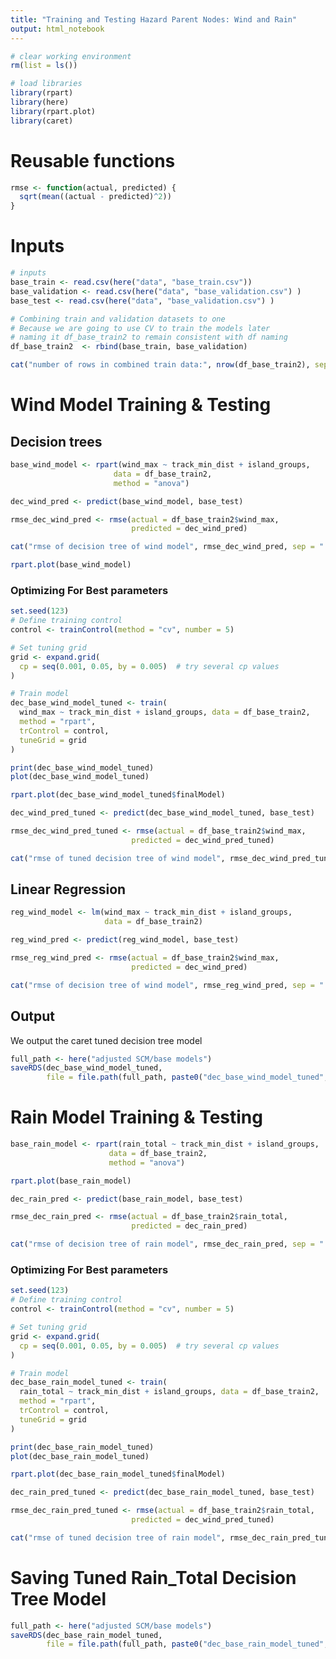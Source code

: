 ```yaml
---
title: "Training and Testing Hazard Parent Nodes: Wind and Rain"
output: html_notebook
---
```


```r
# clear working environment
rm(list = ls())

# load libraries
library(rpart)
library(here)
library(rpart.plot)
library(caret)
```

# Reusable functions
```r
rmse <- function(actual, predicted) {
  sqrt(mean((actual - predicted)^2))
}
```


# Inputs
```r
# inputs
base_train <- read.csv(here("data", "base_train.csv"))
base_validation <- read.csv(here("data", "base_validation.csv") )
base_test <- read.csv(here("data", "base_validation.csv") )
```

```r
# Combining train and validation datasets to one
# Because we are going to use CV to train the models later
# naming it df_base_train2 to remain consistent with df naming
df_base_train2  <- rbind(base_train, base_validation)

cat("number of rows in combined train data:", nrow(df_base_train2), sep = " ")
```



# Wind Model Training & Testing
## Decision trees
```r
base_wind_model <- rpart(wind_max ~ track_min_dist + island_groups,
                       data = df_base_train2,
                       method = "anova")
```

```r
dec_wind_pred <- predict(base_wind_model, base_test)

rmse_dec_wind_pred <- rmse(actual = df_base_train2$wind_max, 
                           predicted = dec_wind_pred)

cat("rmse of decision tree of wind model", rmse_dec_wind_pred, sep = " ")
```


```r
rpart.plot(base_wind_model)
```

### Optimizing For Best parameters
```r
set.seed(123)
# Define training control
control <- trainControl(method = "cv", number = 5)

# Set tuning grid
grid <- expand.grid(
  cp = seq(0.001, 0.05, by = 0.005)  # try several cp values
)

# Train model
dec_base_wind_model_tuned <- train(
  wind_max ~ track_min_dist + island_groups, data = df_base_train2,
  method = "rpart",
  trControl = control,
  tuneGrid = grid
)

print(dec_base_wind_model_tuned)
plot(dec_base_wind_model_tuned)
```

```r
rpart.plot(dec_base_wind_model_tuned$finalModel)
```


```r
dec_wind_pred_tuned <- predict(dec_base_wind_model_tuned, base_test)

rmse_dec_wind_pred_tuned <- rmse(actual = df_base_train2$wind_max, 
                           predicted = dec_wind_pred_tuned)

cat("rmse of tuned decision tree of wind model", rmse_dec_wind_pred_tuned, sep = " ")
```

## Linear Regression
```r
reg_wind_model <- lm(wind_max ~ track_min_dist + island_groups,
                     data = df_base_train2)

reg_wind_pred <- predict(reg_wind_model, base_test)

rmse_reg_wind_pred <- rmse(actual = df_base_train2$wind_max, 
                           predicted = dec_wind_pred)

cat("rmse of decision tree of wind model", rmse_reg_wind_pred, sep = " ")
```

## Output
We output the caret tuned decision tree model
```r
full_path <- here("adjusted SCM/base models")
saveRDS(dec_base_wind_model_tuned, 
        file = file.path(full_path, paste0("dec_base_wind_model_tuned", ".rds")))
```


# Rain Model Training & Testing
```r
base_rain_model <- rpart(rain_total ~ track_min_dist + island_groups,
                      data = df_base_train2,
                      method = "anova")
```

```r
rpart.plot(base_rain_model)
```

```r
dec_rain_pred <- predict(base_rain_model, base_test)

rmse_dec_rain_pred <- rmse(actual = df_base_train2$rain_total, 
                           predicted = dec_rain_pred)

cat("rmse of decision tree of rain model", rmse_dec_rain_pred, sep = " ")
```

### Optimizing For Best parameters
```r
set.seed(123)
# Define training control
control <- trainControl(method = "cv", number = 5)

# Set tuning grid
grid <- expand.grid(
  cp = seq(0.001, 0.05, by = 0.005)  # try several cp values
)

# Train model
dec_base_rain_model_tuned <- train(
  rain_total ~ track_min_dist + island_groups, data = df_base_train2,
  method = "rpart",
  trControl = control,
  tuneGrid = grid
)

print(dec_base_rain_model_tuned)
plot(dec_base_rain_model_tuned)
```

```r
rpart.plot(dec_base_rain_model_tuned$finalModel)
```

```r
dec_rain_pred_tuned <- predict(dec_base_rain_model_tuned, base_test)

rmse_dec_rain_pred_tuned <- rmse(actual = df_base_train2$rain_total, 
                           predicted = dec_wind_pred_tuned)

cat("rmse of tuned decision tree of rain model", rmse_dec_rain_pred_tuned, sep = " ")
```

# Saving Tuned Rain_Total Decision Tree Model
```r
full_path <- here("adjusted SCM/base models")
saveRDS(dec_base_rain_model_tuned, 
        file = file.path(full_path, paste0("dec_base_rain_model_tuned", ".rds")))
```

